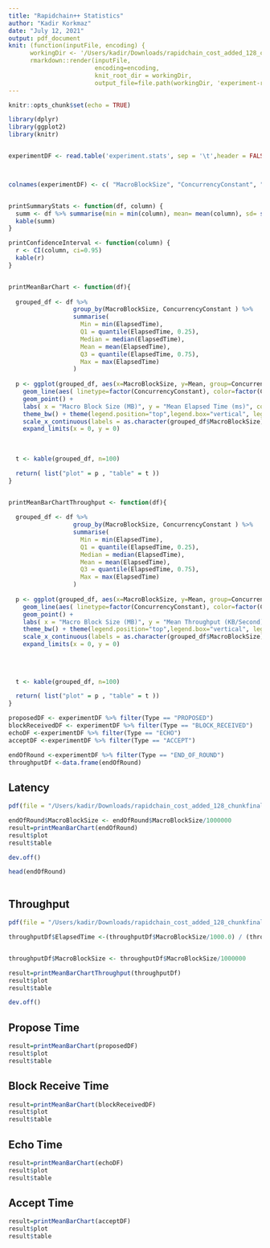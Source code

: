 ```yaml
---
title: "Rapidchain++ Statistics"
author: "Kadir Korkmaz"
date: "July 12, 2021"
output: pdf_document
knit: (function(inputFile, encoding) { 
      workingDir <- '/Users/kadir/Downloads/rapidchain_cost_added_128_chunkfinal';
      rmarkdown::render(inputFile,
                        encoding=encoding,
                        knit_root_dir = workingDir,
                        output_file=file.path(workingDir, 'experiment-report.pdf')) })
---
```


```r
knitr::opts_chunk$set(echo = TRUE)
```

```r
library(dplyr)
library(ggplot2)
library(knitr)


experimentDF <- read.table('experiment.stats', sep = '\t',header = FALSE)



colnames(experimentDF) <- c( "MacroBlockSize", "ConcurrencyConstant", "ChunkSize",  "NodeID","Round","Type","ElapsedTime")


printSummaryStats <- function(df, column) {
  summ <- df %>% summarise(min = min(column), mean= mean(column), sd= sd(column), max = max(column))
  kable(summ)
}

printConfidenceInterval <- function(column) {
  r <- CI(column, ci=0.95)
  kable(r)
}


printMeanBarChart <- function(df){
    
  grouped_df <- df %>% 
                  group_by(MacroBlockSize, ConcurrencyConstant ) %>%
                  summarise(
                    Min = min(ElapsedTime),
                    Q1 = quantile(ElapsedTime, 0.25),
                    Median = median(ElapsedTime),
                    Mean = mean(ElapsedTime),
                    Q3 = quantile(ElapsedTime, 0.75),
                    Max = max(ElapsedTime)
                  )
  
  p <- ggplot(grouped_df, aes(x=MacroBlockSize, y=Mean, group=ConcurrencyConstant, color=factor(ConcurrencyConstant))) +
    geom_line(aes( linetype=factor(ConcurrencyConstant), color=factor(ConcurrencyConstant) ))+
    geom_point() +
    labs( x = "Macro Block Size (MB)", y = "Mean Elapsed Time (ms)", color = "CC", linetype="CC" )+
    theme_bw() + theme(legend.position="top",legend.box="vertical", legend.margin=margin())+
    scale_x_continuous(labels = as.character(grouped_df$MacroBlockSize), breaks = grouped_df$MacroBlockSize) +
    expand_limits(x = 0, y = 0)
  
  
  
  t <- kable(grouped_df, n=100)

  return( list("plot" = p , "table" = t ))
}


printMeanBarChartThroughput <- function(df){
    
  grouped_df <- df %>% 
                  group_by(MacroBlockSize, ConcurrencyConstant ) %>%
                  summarise(
                    Min = min(ElapsedTime),
                    Q1 = quantile(ElapsedTime, 0.25),
                    Median = median(ElapsedTime),
                    Mean = mean(ElapsedTime),
                    Q3 = quantile(ElapsedTime, 0.75),
                    Max = max(ElapsedTime)
                  )
  
  p <- ggplot(grouped_df, aes(x=MacroBlockSize, y=Mean, group=ConcurrencyConstant, color=factor(ConcurrencyConstant))) +
    geom_line(aes( linetype=factor(ConcurrencyConstant), color=factor(ConcurrencyConstant) ))+
    geom_point() +
    labs( x = "Macro Block Size (MB)", y = "Mean Throughput (KB/Second)", color = "CC", linetype="CC" )+
    theme_bw() + theme(legend.position="top",legend.box="vertical", legend.margin=margin())+
    scale_x_continuous(labels = as.character(grouped_df$MacroBlockSize), breaks = grouped_df$MacroBlockSize) +
    expand_limits(x = 0, y = 0)
   
  
  
  
  t <- kable(grouped_df, n=100)

  return( list("plot" = p , "table" = t ))
}


```


```r
proposedDF <- experimentDF %>% filter(Type == "PROPOSED")
blockReceivedDF <- experimentDF %>% filter(Type == "BLOCK_RECEIVED")
echoDF <-experimentDF %>% filter(Type == "ECHO")
acceptDF <-experimentDF %>% filter(Type == "ACCEPT")

endOfRound <-experimentDF %>% filter(Type == "END_OF_ROUND")
throughputDf <-data.frame(endOfRound)

```

\newpage
## Latency

```r

pdf(file = "/Users/kadir/Downloads/rapidchain_cost_added_128_chunkfinal/latency.pdf", height = 4, width = 6)

endOfRound$MacroBlockSize <- endOfRound$MacroBlockSize/1000000
result=printMeanBarChart(endOfRound)
result$plot
result$table

dev.off()

head(endOfRound)



```


\newpage
## Throughput

```r

pdf(file = "/Users/kadir/Downloads/rapidchain_cost_added_128_chunkfinal/throughput.pdf", height = 4, width = 6)

throughputDf$ElapsedTime <-(throughputDf$MacroBlockSize/1000.0) / (throughputDf$ElapsedTime/1000.0)


throughputDf$MacroBlockSize <- throughputDf$MacroBlockSize/1000000

result=printMeanBarChartThroughput(throughputDf)
result$plot
result$table

dev.off()
```


\newpage
## Propose Time

```r

result=printMeanBarChart(proposedDF)
result$plot
result$table
```

\newpage
## Block Receive Time

```r

result=printMeanBarChart(blockReceivedDF)
result$plot
result$table
```

\newpage
## Echo Time

```r

result=printMeanBarChart(echoDF)
result$plot
result$table
```

\newpage
## Accept Time

```r

result=printMeanBarChart(acceptDF)
result$plot
result$table
```

